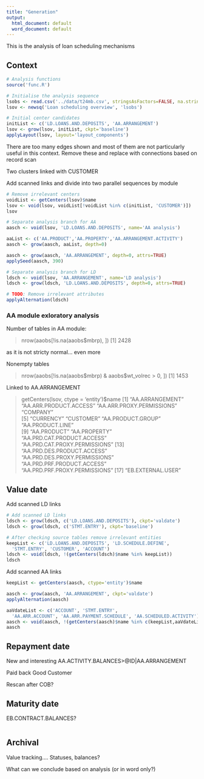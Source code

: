 ```yaml
---
title: "Generation"
output:
  html_document: default
  word_document: default
---
```

This is the analysis of loan scheduling mechanisms

## Context

```r
# Analysis functions
source('func.R')

# Initialise the analysis sequence
lsobs <- read.csv('../data/t24mb.csv', stringsAsFactors=FALSE, na.strings='')
lsov <- newsq('Loan scheduling overview', 'lsobs')

# Initial center candidates
initList <- c('LD.LOANS.AND.DEPOSITS', 'AA.ARRANGEMENT')
lsov <- grow(lsov, initList, ckpt='baseline')
applyLayout(lsov, layout='layout_components')
```

There are too many edges shown and most of them are not particularly useful in this context. Remove these and replace with connections based on record scan

Two clusters linked with CUSTOMER

Add scanned links and divide into two parallel sequences by module

```r
# Remove irrelevant centers
voidList <- getCenters(lsov)$name
lsov <- void(lsov, voidList[!voidList %in% c(initList, 'CUSTOMER')])
lsov

# Separate analysis branch for AA
aasch <- void(lsov, 'LD.LOANS.AND.DEPOSITS', name='AA analysis')

aaList <- c('AA.PRODUCT','AA.PROPERTY','AA.ARRANGEMENT.ACTIVITY')
aasch <- grow(aasch, aaList, depth=0)

aasch <- grow(aasch, 'AA.ARRANGEMENT', depth=0, attrs=TRUE)
applySeed(aasch, 390)

# Separate analysis branch for LD
ldsch <- void(lsov, 'AA.ARRANGEMENT', name='LD analysis')
ldsch <- grow(ldsch, 'LD.LOANS.AND.DEPOSITS', depth=0, attrs=TRUE)

# TODO: Remove irrelevant attributes
applyAlternation(ldsch)
```

### AA module exloratory analysis

Number of tables in AA module:

> nrow(aaobs[!is.na(aaobs$mbrp), ])
[1] 2428

as it is not stricty normal... even more

Nonempty tables

> nrow(aaobs[!is.na(aaobs$mbrp) & aaobs$wt_volrec > 0, ])
[1] 1453

Linked to AA.ARRANGEMENT

> getCenters(lsov, ctype = 'entity')$name
 [1] "AA.ARRANGEMENT"               "AA.ARR.PRODUCT.ACCESS"        "AA.ARR.PROXY.PERMISSIONS"     "COMPANY"                     
 [5] "CURRENCY"                     "CUSTOMER"                     "AA.PRODUCT.GROUP"             "AA.PRODUCT.LINE"             
 [9] "AA.PRODUCT"                   "AA.PROPERTY"                  "AA.PRD.CAT.PRODUCT.ACCESS"    "AA.PRD.CAT.PROXY.PERMISSIONS"
[13] "AA.PRD.DES.PRODUCT.ACCESS"    "AA.PRD.DES.PROXY.PERMISSIONS" "AA.PRD.PRF.PRODUCT.ACCESS"    "AA.PRD.PRF.PROXY.PERMISSIONS"
[17] "EB.EXTERNAL.USER"      


## Value date

Add scanned LD links

```r

# Add scanned LD links
ldsch <- grow(ldsch, c('LD.LOANS.AND.DEPOSITS'), ckpt='valdate')
ldsch <- grow(ldsch, c('STMT.ENTRY'), ckpt='baseline')

# After checking source tables remove irrelevant entities
keepList <- c('LD.LOANS.AND.DEPOSITS', 'LD.SCHEDULE.DEFINE',
  'STMT.ENTRY', 'CUSTOMER', 'ACCOUNT')
ldsch <- void(ldsch, !(getCenters(ldsch)$name %in% keepList))
ldsch
```

Add scanned AA links
```r
keepList <- getCenters(aasch, ctype='entity')$name

aasch <- grow(aasch, 'AA.ARRANGEMENT', ckpt='valdate')
applyAlternation(aasch)

aaVdateList <- c('ACCOUNT', 'STMT.ENTRY',
  'AA.ARR.ACCOUNT', 'AA.ARR.PAYMENT.SCHEDULE', 'AA.SCHEDULED.ACTIVITY')
aasch <- void(aasch, !(getCenters(aasch)$name %in% c(keepList,aaVdateList)))
aasch
```

## Repayment date

New and interesting AA.ACTIVITY.BALANCES>@ID|AA.ARRANGEMENT

Paid back Good Customer

Rescan after COB?

## Maturity date

EB.CONTRACT.BALANCES?

```r

```

## Archival

Value tracking.... Statuses, balances?

What can we conclude based on analysis (or in word only?)

